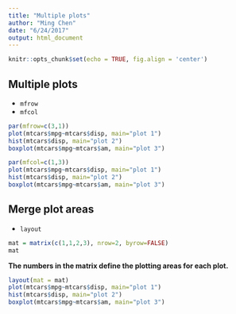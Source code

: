 ```yaml
---
title: "Multiple plots"
author: "Ming Chen"
date: "6/24/2017"
output: html_document
---
```


```r
knitr::opts_chunk$set(echo = TRUE, fig.align = 'center')
```

## Multiple plots

* `mfrow`
* `mfcol`

```r
par(mfrow=c(3,1))
plot(mtcars$mpg~mtcars$disp, main="plot 1")
hist(mtcars$disp, main="plot 2")
boxplot(mtcars$mpg~mtcars$am, main="plot 3")
```

```r
par(mfcol=c(1,3))
plot(mtcars$mpg~mtcars$disp, main="plot 1")
hist(mtcars$disp, main="plot 2")
boxplot(mtcars$mpg~mtcars$am, main="plot 3")
```

## Merge plot areas

* `layout`

```r
mat = matrix(c(1,1,2,3), nrow=2, byrow=FALSE)
mat
```

**The numbers in the matrix define the plotting areas for each plot.**

```r
layout(mat = mat)
plot(mtcars$mpg~mtcars$disp, main="plot 1")
hist(mtcars$disp, main="plot 2")
boxplot(mtcars$mpg~mtcars$am, main="plot 3")
```

